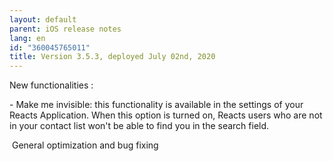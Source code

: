 ```yaml
---
layout: default
parent: iOS release notes
lang: en
id: "360045765011"
title: Version 3.5.3, deployed July 02nd, 2020
---
```

New functionalities :

\- Make me invisible: this functionality is available in the settings of your Reacts Application. When this option is turned on, Reacts users who are not in your contact list won't be able to find you in the search field.

 General optimization and bug fixing


